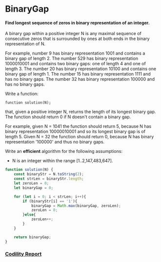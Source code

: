 # BinaryGap
#### Find longest sequence of zeros in binary representation of an integer.


A binary gap within a positive integer N is any maximal sequence of consecutive zeros that is surrounded by ones at both ends in the binary representation of N.

For example, number 9 has binary representation 1001 and contains a binary gap of length 2. The number 529 has binary representation 1000010001 and contains two binary gaps: one of length 4 and one of length 3. The number 20 has binary representation 10100 and contains one binary gap of length 1. The number 15 has binary representation 1111 and has no binary gaps. The number 32 has binary representation 100000 and has no binary gaps.

Write a function:

    function solution(N);

that, given a positive integer N, returns the length of its longest binary gap. The function should return 0 if N doesn't contain a binary gap.

For example, given N = 1041 the function should return 5, because N has binary representation 10000010001 and so its longest binary gap is of length 5. Given N = 32 the function should return 0, because N has binary representation '100000' and thus no binary gaps.

Write an **efficient** algorithm for the following assumptions:

- N is an integer within the range [1..2,147,483,647].



```javascript
function solution(N) {
    const binaryStr = N.toString(2);
    const strLen = binaryStr.length;
    let zeroLen = 0;
    let binaryGap = 0;

    for (let i = 0; i < strLen; i++){
        if (binaryStr[i] == '1'){
            binaryGap = Math.max(binaryGap, zeroLen);
            zeroLen = 0;
        }else{
            zeroLen++;
        }
    }

    return binaryGap;
}    
```

### [Codility Report](https://app.codility.com/demo/results/training7D6T2B-6G8/)
